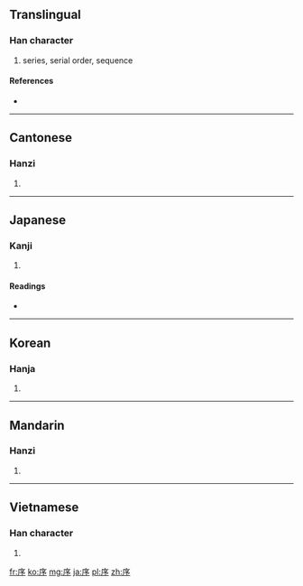 ==Translingual==

===Han character===
{{Han char|rn=53|rad=广|as=04|sn=7|four=0022<sub>2</sub>|canj=戈弓戈弓 (ININ)|ids=⿸[[广]][[予]]}}

# series, serial order, sequence

====References====
* {{Han ref|kx=0343.350|dkj=09253|dj=0653.220|hdz=20875.180|uh=5E8F|ud=24207|bh=A7C7|bd=42951}}

----

==Cantonese==

===Hanzi===
{{yue-hanzi|jyut=zeoi6|y=jeui6}}

# {{defn|lang=yue|sort=广04}}

----

==Japanese==

===Kanji===
{{ja-kanji|grade=5|rs=广04}}

# {{defn|lang=ja|sort=广04}}

====Readings====
* {{ja-readings|on=[[じょ]] (jo)|kun=[[ついで]] (tsuide), [[のべる]] (noberu)}}

----

==Korean==

===Hanja===
{{ko-hanja|hangeul=서|rv=seo|mr=sŏ}}

# {{defn|lang=ko|sort=广04}}

----

==Mandarin==

===Hanzi===
{{cmn-hanzi|pin=[[xù]] ([[xu4]])|wg=hsü<sup>4</sup>}}

# {{defn|lang=cmn|sort=广04}}

----

==Vietnamese==

===Han character===
{{vi-hantu|[[tự]]|rs=广04}}

# {{defn|lang=vi|sort=广04}}

[[fr:序]]
[[ko:序]]
[[mg:序]]
[[ja:序]]
[[pl:序]]
[[zh:序]]